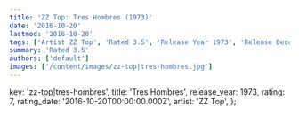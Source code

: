```yaml
---
title: 'ZZ Top: Tres Hombres (1973)'
date: '2016-10-20'
lastmod: '2016-10-20'
tags: ['Artist ZZ Top', 'Rated 3.5', 'Release Year 1973', 'Release Decade 1970']
summary: 'Rated 3.5'
authors: ['default']
images: ['/content/images/zz-top|tres-hombres.jpg']
---
```


  key: 'zz-top|tres-hombres',
  title: 'Tres Hombres',
  release_year: 1973,
  rating: 7,
  rating_date: '2016-10-20T00:00:00.000Z',
  artist: 'ZZ Top',
};

<MusicRating data={data} />
